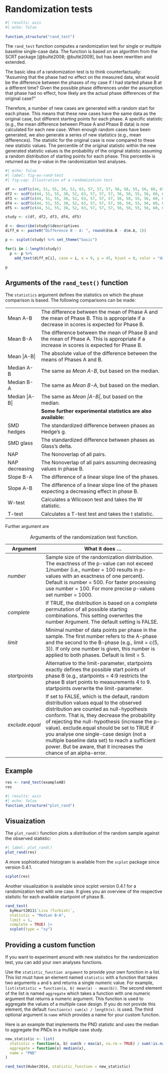 # Randomization tests

```r
#| results: asis
#| echo: false
 
function_structure("rand_test")
```

The `rand_test` function computes a randomization test for single or multiple baseline single-case data. The function is based on an algorithm from the SCRT package [@bulté2008; @bulté2009], but has been rewritten and extended.

The basic idea of a randomization test is to think counterfactually: "Assuming that the phase had no effect on the measured data, what would be the difference between the phases of my case if I had started phase B at a different time? Given the possible phase differences under the assumption that phase had no effect, how likely are the actual phase differences of the original case?"

Therefore, a number of new cases are generated with a random start for each phase. This means that these new cases have the same data as the original case, but different starting points for each phase. A specific statistic (e.g., the mean difference between Phase A and Phase B data) is now calculated for each new case. When enough random cases have been generated, we also generate a series of new statistics (e.g., mean differences). The statistic for the original case is now compared to these new statistic values. The percentile of the original statistic within the new generated statistic values is the probability of the original statistic assuming a random distribution of starting points for each phase. This percentile is returned as the p-value in the randomization test analyses.

```r
#| echo: false
#| label: fig-ex-rand-test
#| fig-cap: Illustration of a randomization test

df <- scdf(c(44, 51, 55, 38, 52, 63, 57, 57, 57, 56, 58, 55, 56, 60, 65), phase_design = list(A = 5, B = 10), name = "Original case")
df2 <- scdf(c(44, 51, 55, 38, 52, 63, 57, 57, 57, 56, 58, 55, 56, 60, 65), phase_design = list(A = 4, B = 11), name = "Random variation 1")
df3 <- scdf(c(44, 51, 55, 38, 52, 63, 57, 57, 57, 56, 58, 55, 56, 60, 65), phase_design = list(A = 6, B = 9), name = "Random variation 2")
df4 <- scdf(c(44, 51, 55, 38, 52, 63, 57, 57, 57, 56, 58, 55, 56, 60, 65), phase_design = list(A = 7, B = 8), name = "Random variation 3")
df5 <- scdf(c(44, 51, 55, 38, 52, 63, 57, 57, 57, 56, 58, 55, 56, 60, 65), phase_design = list(A = 8, B = 7), name = "Random variation 4")

study <- c(df, df2, df3, df4, df5)

d <- describe(study)$descriptives
diff_m <- paste0("Difference B - A: ", round(d$m.B - d$m.A, 1))

p <- scplot(study) %>% set_theme("basic")

for(i in 1:length(study)) 
  p <- p %>% 
    add_text(diff_m[i], case = i, x = 9, y = 45, hjust = 0, color = "darkred")

p

```

## Arguments of the `rand_test()` function

The `statistics` argument defines the statistics on which the phase comparison is based. The following comparisons can be made:

|                |                                                                                                                                          |
|----------------|-----------------------------------------------------------|
| Mean A-B       | The difference between the mean of Phase A and the mean of Phase B. This is appropriate if a decrease in scores is expected for Phase B. |
| Mean B-A       | The difference between the mean of Phase B and the mean of Phase A. This is appropriate if a increase in scores is expected for Phase B. |
| Mean \|A-B\|   | The absolute value of the difference between the means of Phases A and B.                                                                |
| Median A-B     | The same as *Mean A-B*, but based on the median.                                                                                         |
| Median B-A     | The same as *Mean B-A*, but based on the median.                                                                                         |
| Median \|A-B\| | The same as *Mean \|A-B\|*, but based on the median.                                                                                     |
|                | **Some further experimental statistics are also available:**                                                                             |
| SMD hedges     | The standardized difference between phases as Hedge's g.                                                                                 |
| SMD glass      | The standardized difference between phases as Glass's delta.                                                                             |
| NAP            | The Nonoverlap of all pairs.                                                                                                             |
| NAP decreasing | The Nonoverlap of all pairs assuming decreasing values in phase B.                                                                       |
| Slope B-A      | The difference of a linear slope line of the phases.                                                                                     |
| Slope A-B      | The difference of a linear slope line of the phases expecting a decreasing effect in phase B.                                            |
| W-test         | Calculates a Wilcoxon test and takes the W statistic.                                                                                    |
| T-test         | Calculates a T-test test and takes the t statistic.                                                                                      |

Further argument are

| Argument        | What it does ...                                                                                                                                                                                                                                                                                                                                                                                                                                     |
|-----------|-------------------------------------------------------------|
| *number*        | Sample size of the randomization distribution. The exactness of the p-value can not exceed 1/number (i.e., number = 100 results in p-values with an exactness of one percent). Default is number = 500. For faster processing use number = 100. For more precise p-values set number = 1000.                                                                                                                                                         |
| *complete*      | If TRUE, the distribution is based on a complete permutation of all possible starting combinations. This setting overwrites the number Argument. The default setting is FALSE.                                                                                                                                                                                                                                                                       |
| *limit*         | Minimal number of data points per phase in the sample. The first number refers to the A-phase and the second to the B-phase (e.g., limit = c(5, 3)). If only one number is given, this number is applied to both phases. Default is limit = 5.                                                                                                                                                                                                       |
| *startpoints*   | Alternative to the limit-parameter, startpoints exactly defines the possible start points of phase B (e.g., startpoints = 4:9 restricts the phase B start points to measurements 4 to 9. startpoints overwrite the limit-parameter.                                                                                                                                                                                                                  |
| *exclude.equal* | If set to FALSE, which is the default, random distribution values equal to the observed distribution are counted as null-hypothesis conform. That is, they decrease the probability of rejecting the null-hypothesis (increase the p-value). exclude.equal should be set to TRUE if you analyse one single-case design (not a multiple baseline data set) to reach a sufficient power. But be aware, that it increases the chance of an alpha-error. |

: Arguments of the randomization test function.

## Example

```r
res <- rand_test(exampleAB)
res
```

```r
#| results: asis
#| echo: false
function_structure("plot_rand")
```

## Visuaization

The `plot_rand()` function plots a distribution of the random sample against the observed statistic:

```r
#| label: plot_rand()
plot_rand(res)
```

A more sophisticated histogram is available from the `scplot` package since version 0.4.1.

```r
scplot(res)
```

Another visualization is available since scplot version 0.4.1 for a randomization test with one case.
It gives you an overview of the respective statistic for each available startpoint of phase B.

```r
rand_test(
  byHeart2011$`Lisa (Turkish)`, 
  statistic = "Median B-A", 
  limit = 1, 
  complete = TRUE) |> 
  scplot(type = "xy")
```

## Providing a custom function

If you want to experiment around with new statistics for the randomization test, you can add your own analyses functions.

Use the `statistic_function argument` to provide your own function in a list. This list must have an element named `statistic` with a function that takes two arguments `a` and `b` and returns a single numeric value. For example, `list(statistic = function(a, b) mean(a) - mean(b))`. The second element of the list is named `aggregate` which takes a function with one numeric argument that returns a numeric argument. This function is used to aggregate the values of a multiple case design. If you do not provide this element, the default `function(x) sum(x) / length(x)`.  is used. The third optional argument is `name` which provides a name for your custom function.

Here is an example that implements the PND statistic and uses the median to aggregate the PNDs in a multiple case study.

```r
new_statistic <- list(
  statistic = function(a, b) sum(b > max(a), na.rm = TRUE) / sum(!is.na(b)),
  aggregate = function(x) median(x),
  name = "PND"
)

rand_test(Huber2014, statistic_function = new_statistic)
```


